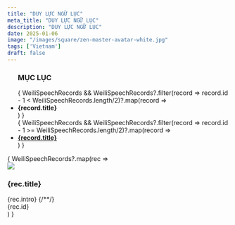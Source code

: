```yaml
---
title: "DUY LỰC NGỮ LỤC"
meta_title: "DUY LỰC NGỮ LỤC"
description: "DUY LỰC NGỮ LỤC"
date: 2025-01-06
image: "/images/square/zen-master-avatar-white.jpg"
tags: ['Vietnam']
draft: false
---
```



<ul>
  <h3>MỤC LỤC</h3>
  <div className="grid xl:grid-cols-8 lg:grid-cols-8 md:grid-cols-2 sm:grid-cols-2 xs:grid-cols-1 gap-8 bg-body dark:bg-darkmode-body">
    <div className="lg:col-span-4 md:col-span-1">
      {
        WeiliSpeechRecords && WeiliSpeechRecords?.filter(record => record.id - 1 < WeiliSpeechRecords.length/2)?.map(record => <li class="list-group-item">
          <div class="media">
            <div class="media-body align-self-center">
              <strong>{record.title}</strong>
            </div>
          </div>
        </li>)
      }
    </div>
    <div className="lg:col-span-4 md:col-span-1">
      {
        WeiliSpeechRecords && WeiliSpeechRecords?.filter(record => record.id - 1 >= WeiliSpeechRecords.length/2)?.map(record => <li class="list-group-item">
          <div class="media">
            <div class="media-body align-self-center">
              <a href={`/faqs/weili-speech-records#${record.anchor}`}>
                  <strong>{record.title}</strong>
              </a>
            </div>
          </div>
        </li>)
      }
    </div>
  </div>
</ul>

<div className="grid xl:grid-cols-8 lg:grid-cols-8 md:grid-cols-2 sm:grid-cols-2 xs:grid-cols-1 gap-8 bg-body dark:bg-darkmode-body">
  <div className="lg:col-span-8 md:col-span-1">
    {
      WeiliSpeechRecords?.map(rec =>
      <div class="rounded-xl shadow-sm border border-gray-100 p-4 hover:border-blue-500 transition-all duration-200">
        <div class="flex items-center gap-3">
          <div class="flex-1">
            <div class="flex justify-between items-start">
              <div id={rec.anchor}>
                <div class={`w-10 h-10 bg-yellow-100 rounded-full flex items-center justify-center`}>
                  <img class="rounded-circle" src="/images/masters/vi/thien-su-weili-Thich-Duy-Luc-3.jpg" />
                </div>
                <h3 class="text-lg font-medium text-gray-900 title">{rec.title}</h3>
                <div class="flex items-center mt-1">
                <span class="text-xs text-gray-500 ml-1">
                  {rec.intro}
                </span>
                  {/*<Youtube client:load id={rec?.youtubeId} title={rec?.title} />*/}
                </div>
              </div>
            </div>
            <div class="flex items-center gap-2 mt-2">
          <span class={`inline-flex items-center gap-1 bg-yellow-50 text-yellow-700 text-xs font-medium px-2.5 py-0.5 rounded-full`}>
            <span class="m-2">{rec.id}</span>
          </span>
            </div>
          </div>
        </div>
      </div>
      )
    }
  </div>
</div>
